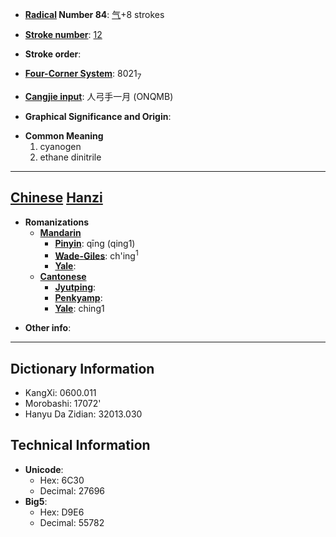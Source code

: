 * '''[[Wiktionary:Chinese radical index| Radical]] Number 84''': [[Wiktionary:Chinese radical index 气|气]]+8 strokes

* '''[[Wiktionary:Chinese total strokes index|Stroke number]]''': [[Wiktionary:Chinese total strokes index 12|12]]

* '''Stroke order''': 

* '''[[Wiktionary:Chinese four corner index|Four-Corner System]]''': 8021<sub>7</sub>

* '''[[Wiktionary:Chinese Cangjie index|Cangjie input]]''': 人弓手一月 (ONQMB)

* '''Graphical Significance and Origin''': 

* '''Common Meaning'''
*#cyanogen
*# ethane dinitrile


----

== [[Chinese]] [[Hanzi]] ==

* '''Romanizations'''
** '''[[Mandarin]]'''
*** '''[[Pinyin]]''': qīng (qing1)
*** '''[[Wade-Giles]]''': ch'ing<sup>1</sup>
*** '''[[Yale]]''': 
** '''[[Cantonese]]'''
*** '''[[Jyutping]]''':
*** '''[[Penkyamp]]''': 
*** '''[[Yale]]''': ching1

* '''Other info''': 

----

== Dictionary Information ==

* KangXi: 0600.011
* Morobashi: 17072'
* Hanyu Da Zidian: 32013.030

== Technical Information ==

* '''Unicode''':
** Hex: 6C30
** Decimal: 27696
* '''Big5''':
** Hex: D9E6
** Decimal: 55782